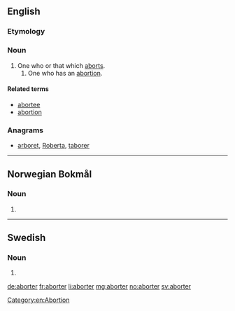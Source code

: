 ==English==

===Etymology===
{{suffix|abort|er|lang=en}}

===Noun===
{{en-noun}}

# One who or that which [[abort]]s.
## One who has an [[abortion]].

====Related terms====
* [[abortee]]
* [[abortion]]

===Anagrams===
* [[arboret#English|arboret]], [[Roberta#English|Roberta]], [[taborer#English|taborer]]

----
==Norwegian Bokmål==

===Noun===
{{head|nb|noun form|g=m}}

# {{inflection of|abort||indefinite|p|lang=nb}}

----

==Swedish==

===Noun===
{{head|sv|noun form}}

# {{sv-noun-form-indef-pl|abort}}

[[Category:en:Abortion]]

[[de:aborter]]
[[fr:aborter]]
[[li:aborter]]
[[mg:aborter]]
[[no:aborter]]
[[sv:aborter]]